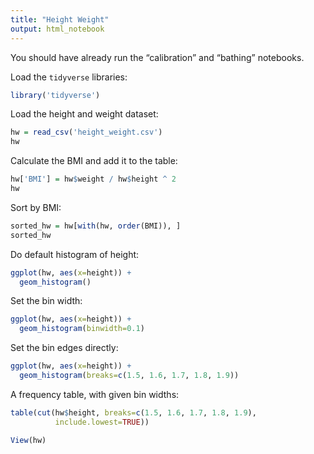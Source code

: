 ```yaml
---
title: "Height Weight"
output: html_notebook
---
```


You should have already run the "calibration" and "bathing" notebooks.

Load the `tidyverse` libraries:

```r
library('tidyverse')
```

Load the height and weight dataset:

```r
hw = read_csv('height_weight.csv')
hw
```

Calculate the BMI and add it to the table:

```r
hw['BMI'] = hw$weight / hw$height ^ 2
hw
```

Sort by BMI:

```r
sorted_hw = hw[with(hw, order(BMI)), ]
sorted_hw
```

Do default histogram of height:

```r
ggplot(hw, aes(x=height)) + 
  geom_histogram()
```
Set the bin width:

```r
ggplot(hw, aes(x=height)) + 
  geom_histogram(binwidth=0.1)
```
Set the bin edges directly:

```r
ggplot(hw, aes(x=height)) + 
  geom_histogram(breaks=c(1.5, 1.6, 1.7, 1.8, 1.9))
```
A frequency table, with given bin widths:

```r
table(cut(hw$height, breaks=c(1.5, 1.6, 1.7, 1.8, 1.9),
          include.lowest=TRUE))
```

```r
View(hw)
```

